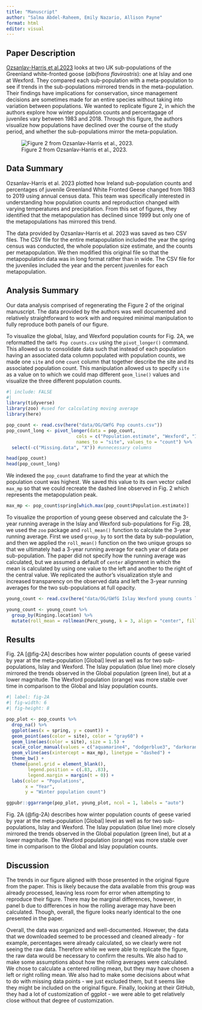 ```yaml
---
title: "Manuscript"
author: "Salma Abdel-Raheem, Emily Nazario, Allison Payne"
format: html
editor: visual
---
```


## Paper Description

[Ozsanlav-Harris et al.2023](https://onlinelibrary.wiley.com/doi/pdf/10.1002/ece3.10281) looks at two UK sub-populations of the Greenland white-fronted goose (*albifrons flavirostris*): one at Islay and one at Wexford. They compared each sub-population with a meta-population to see if trends in the sub-populations mirrored trends in the meta-population. Their findings have implications for conservation, since management decisions are sometimes made for an entire species without taking into variation between populations. We wanted to replicate figure 2, in which the authors explore how winter population counts and percentagage of juveniles vary between 1983 and 2018. Through this figure, the authors visualize how populations have declined over the course of the study period, and whether the sub-populations mirror the meta-population.

![Figure 2 from Ozsanlav-Harris et al., 2023.](img/og_fig.png){fig-align="center"}

## Data Summary

Ozsanlav-Harris et al. 2023 plotted how Ireland sub-population counts and percentages of juvenile Greenland White Fronted Geese changed from 1983 to 2019 using annual census data. This team was specifically interested in understanding how population counts and reproduction changed with varying temperatures and precipitation. From this set of figures, they identified that the metapopulation has declined since 1999 but only one of the metapopulations has mirrored this trend.

The data provided by Ozsanlav-Harris et al. 2023 was saved as two CSV files. The CSV file for the entire metapopulation included the year the spring census was conducted, the whole population size estimate, and the counts per metapopulation. We then modified this original file so that the metapopulation data was in long format rather than in wide. The CSV file for the juveniles included the year and the percent juveniles for each metapopulation.

## Analysis Summary

Our data analysis comprised of regenerating the Figure 2 of the original manuscript. The data provided by the authors was well documented and relatively straightforward to work with and required minimal manipulation to fully reproduce both panels of our figure.

To visualize the global, Islay, and Wexford population counts for Fig. 2A, we reformatted the `GWfG Pop counts.csv` using the `pivot_longer()` command. This allowed us to consolidate data such that instead of each population having an associated data column populated with population counts, we made one `site` and one `count` column that together describe the site and its associated population count. This manipulation allowed us to specify `site` as a value on to which we could map different `geom_line()` values and visualize the three different population counts.

```r
#| include: FALSE
#| 
library(tidyverse) 
library(zoo) #used for calculating moving average 
library(here)

```

```r

pop_count <- read.csv(here("data/OG/GWfG Pop counts.csv"))
pop_count_long <- pivot_longer(data = pop_count, 
                          cols = c("Population.estimate", "Wexford", "Islay"), 
                          names_to = "site", values_to = "count") %>% 
  select(-c("Missing.data", "X")) #unnecessary columns

head(pop_count)
head(pop_count_long)
```

We indexed the `pop_count` dataframe to find the year at which the population count was highest. We saved this value to its own vector called `max_mp` so that we could recreate the dashed line observed in Fig. 2 which represents the metapopulation peak.

```r
max_mp <- pop_count$spring[which.max(pop_count$Population.estimate)]
```

To visualize the proportion of young geese observed and calculate the 3-year running average in the Islay and Wexford sub-populations for Fig. 2B, we used the `zoo` package and `roll_mean()` function to calculate the 3-year running average. First we used `group_by` to sort the data by sub-population, and then we applied the `roll_mean()` function on the two unique groups so that we ultimately had a 3-year running average for each year of data per sub-population. The paper did not specify how the running average was calculated, but we assumed a default of `center` alignment in which the mean is calculated by using one value to the left and another to the right of the central value. We replicated the author's visualization style and increased transparency on the observed data and left the 3-year running averages for the two sub-populations at full opacity.

```r
young_count <- read.csv(here("data/OG/GWfG Islay Wexford young counts long format.csv"))

young_count <- young_count %>%
  group_by(Ringing.location) %>%
  mutate(roll_mean = rollmean(Perc_young, k = 3, align = "center", fill = NA))
```

## Results

Fig. 2A [@fig-2A] describes how winter population counts of geese varied by year at the meta-population \[Global\] level as well as for two sub-populations, Islay and Wexford. The Islay population (blue line) more closely mirrored the trends observed in the Global population (green line), but at a lower magnitude. The Wexford population (orange) was more stable over time in comparison to the Global and Islay population counts.

```r
#| label: fig-2A  
#| fig-width: 6
#| fig-height: 8

pop_plot <- pop_counts %>% 
  drop_na() %>% 
  ggplot(aes(x = spring, y = count)) + 
  geom_point(aes(color = site), color = "gray60") + 
  geom_line(aes(color = site), size = 1.5) + 
  scale_color_manual(values = c("aquamarine4", "dodgerblue3", "darkorange3")) + 
  geom_vline(aes(xintercept = max_mp), linetype = "dashed") + 
  theme_bw() + 
  theme(panel.grid = element_blank(), 
        legend.position = c(.83, .83), 
        legend.margin = margin(t = 0)) + 
  labs(color = "Populations", 
       x = "Year", 
       y = "Winter population count")

ggpubr::ggarrange(pop_plot, young_plot, ncol = 1, labels = "auto")
```

Fig. 2A (\@fig-2A) describes how winter population counts of geese varied by year at the meta-population \[Global\] level as well as for two sub-populations, Islay and Wexford. The Islay population (blue line) more closely mirrored the trends observed in the Global population (green line), but at a lower magnitude. The Wexford population (orange) was more stable over time in comparison to the Global and Islay population counts.

## Discussion

The trends in our figure aligned with those presented in the original figure from the paper. This is likely because the data available from this group was already processed, leaving less room for error when attempting to reproduce their figure. There may be marginal differences, however, in panel b due to differences in how the rolling average may have been calculated. Though, overall, the figure looks nearly identical to the one presented in the paper.

Overall, the data was organized and well-documented. However, the data that we downloaded seemed to be processed and cleaned already - for example, percentages were already calculated, so we clearly were not seeing the raw data. Therefore while we were able to replicate the figure, the raw data would be necessary to confirm the results. We also had to make some assumptions about how the rolling averages were calculated. We chose to calculate a centered rolling mean, but they may have chosen a left or right rolling mean. We also had to make some decisions about what to do with missing data points - we just excluded them, but it seems like they might be included on the original figure. Finally, looking at their GitHub, they had a lot of customization of ggplot - we were able to get relatively close without that degree of customization.
